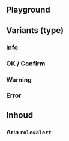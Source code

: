 
<Meta of={AlertStories} />

<IncludeDocumentation
  component="Utrecht Alert"
  url="https://nl-design-system.github.io/utrecht/storybook-css/index.html?path=/docs/css-alert--docs"
  markdown={markdown}
/>

## Playground

<Canvas of={AlertStories.Playground} />
<Controls of={AlertStories.Playground} />

## Variants (type)

### Info

<Description of={AlertStories.Info} />
<Canvas of={AlertStories.Info} />

### OK / Confirm

<Description of={AlertStories.Ok} />
<Canvas of={AlertStories.Ok} />

### Warning

<Description of={AlertStories.Warning} />
<Canvas of={AlertStories.Warning} />

### Error

<Description of={AlertStories.Error} />
<Canvas of={AlertStories.Error} />

## Inhoud

### Aria `role=alert`

<Description of={AlertStories.AriaRole} />
<Canvas of={AlertStories.AriaRole} sourceState="shown" />
